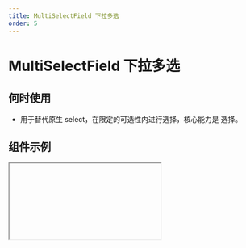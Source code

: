 ```yaml
---
title: MultiSelectField 下拉多选
order: 5
---
```


# MultiSelectField 下拉多选

## 何时使用

- 用于替代原生 select，在限定的可选性内进行选择，核心能力是 选择。

## 组件示例


<Iframe url="https://www.aliwork.com/developer/multi-select-field-v2?isRenderNav=false" />

## 组件属性


<AttrTable
  category="form"
  dataSource={[
    {
      code: 'value',
      type: 'string[]',
      default: '-',
      desc: '当前组件默认值',
    },
    {
      code: 'placeholder',
      type: 'string',
      default: `'请选择'`,
      desc: '表单组件占位提示信息',
    },
    {
      code: 'hasArrow',
      type: 'boolean',
      default: 'true',
      desc: '设置是否有下拉箭头',
    },
    {
      code: 'showSearch',
      type: 'boolean',
      default: 'true',
      desc: '展开后是否能搜索，tag 模式下固定为 true',
    },
    {
      code: 'onVisibleChange',
      type: '(visible: boolean) => void',
      default: '-',
      desc: '弹层显示或隐藏时触发事件',
    },
    {
      code: 'dataSource',
      type: '[DataSource[]](/docs/components/interface#datasource)',
      default: `~~~json
[
  {
    "text": {
      "zh_CN": "选项一",
      "en_US": "Option 1",
      "type": "i18n"
    },
    "value": "1"
  },
  {
    "text": {
      "zh_CN": "选项二",
      "en_US": "Option 2",
      "type": "i18n"
    },
    "value": "2"
  },
  {
    "text": {
      "zh_CN": "选项三",
      "en_US": "Option 3",
      "type": "i18n"
    },
    "value": "3"
  }
]
      `,
      desc: '设置选项',
    },
    {
      code: 'hasSelectAll',
      type: 'boolean',
      default: 'false',
      desc: '是否有全选功能',
    },
    {
      code: 'autoWidth',
      type: 'boolean',
      default: 'true',
      desc: '下拉菜单是否与选择器对齐',
    },
    {
      code: 'showSearch',
      type: 'boolean',
      default: 'true',
      desc: '展开后是否能搜索，tag 模式下固定为 true',
    },
    {
      code: 'filter',
      type: '(value: string[], data: DataSource) => boolean',
      default: '-',
      desc: '本地过滤方法，开启本地过滤时才有',
    },
    {
      code: 'filterLocal',
      type: 'boolean',
      default: 'true',
      desc: '在数据源为远程的时候需要关闭此项，返回一个 Boolean 值确定是否保留',
    },
    {
      code: 'useDetailValue',
      type: 'boolean',
      default: 'false',
      desc: '设置value 使用对象类型{label, value}',
    },
    {
      code: 'notFoundContent',
      type: 'string',
      default: '-',
      desc: '为空文案',
    },
    {
      code: 'searchDelay',
      type: 'number',
      default: '300',
      desc: '搜索延时时间，单位ms',
    },
    {
      code: 'hasBorder',
      type: 'boolean',
      default: 'true',
      desc: '是否有边框',
    },
    {
      code: 'onChange',
      type: '({value: string, actionType:string, item:Data}) => void',
      default: '-',
      desc: `组件值发生改变事件，actionType为触发方式，可用值有： 'itemClick', 'enter', 'change'`,
    },
    {
      code: 'onVisibleChange',
      type: '(visible: boolean) => void',
      default: '-',
      desc: '弹层显示或隐藏时触发事件',
    },
    {
      code: 'onRemove',
      type: '(item: DataSource) => void',
      default: '-',
      desc: '值删除时事件',
    },
    {
      code: 'onSearch',
      type: '(keyword: string) => void',
      default: '-',
      desc: '搜索框值变化时事件',
    },
  ]}
/>
